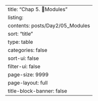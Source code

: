 ---
title: "Chap 5. Modules"
listing:
  contents: posts/Day2/05_Modules
  sort: "title"
  type: table
  categories: false
  sort-ui: false
  filter-ui: false
  page-size: 9999
page-layout: full
title-block-banner: false
---